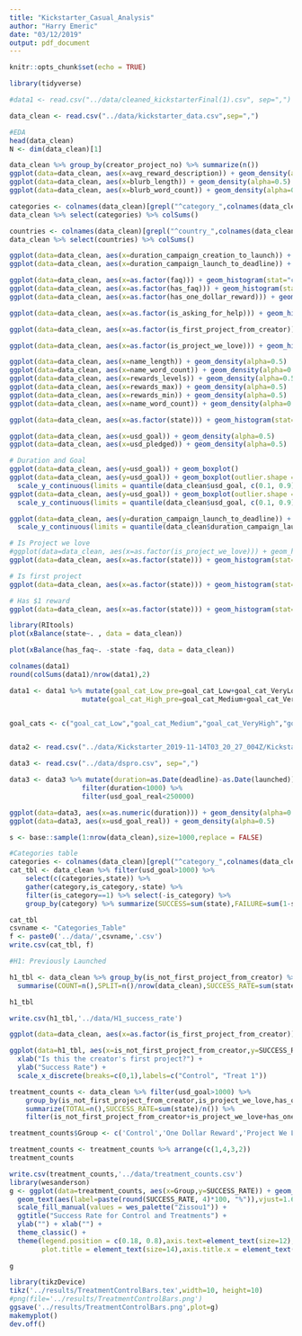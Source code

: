 ```yaml
---
title: "Kickstarter_Casual_Analysis"
author: "Harry Emeric"
date: "03/12/2019"
output: pdf_document
---
```


```r
knitr::opts_chunk$set(echo = TRUE)

library(tidyverse)

```


```r
#data1 <- read.csv("../data/cleaned_kickstarterFinal(1).csv", sep=",")

data_clean <- read.csv("../data/kickstarter_data.csv",sep=",")

#EDA
head(data_clean)
N <- dim(data_clean)[1]

data_clean %>% group_by(creator_project_no) %>% summarize(n())
ggplot(data=data_clean, aes(x=avg_reward_description)) + geom_density(alpha=0.5)
ggplot(data=data_clean, aes(x=blurb_length)) + geom_density(alpha=0.5)
ggplot(data=data_clean, aes(x=blurb_word_count)) + geom_density(alpha=0.5)

categories <- colnames(data_clean)[grepl("^category_",colnames(data_clean))]
data_clean %>% select(categories) %>% colSums()

countries <- colnames(data_clean)[grepl("^country_",colnames(data_clean))]
data_clean %>% select(countries) %>% colSums()

ggplot(data=data_clean, aes(x=duration_campaign_creation_to_launch)) + geom_density(alpha=0.5) #Outliers be here
ggplot(data=data_clean, aes(x=duration_campaign_launch_to_deadline)) + geom_density(alpha=0.5)

ggplot(data=data_clean, aes(x=as.factor(faq))) + geom_histogram(stat="count")  + theme_bw()
ggplot(data=data_clean, aes(x=as.factor(has_faq))) + geom_histogram(stat="count")  + theme_bw()
ggplot(data=data_clean, aes(x=as.factor(has_one_dollar_reward))) + geom_histogram(stat="count")  + theme_bw()

ggplot(data=data_clean, aes(x=as.factor(is_asking_for_help))) + geom_histogram(stat="count")  + theme_bw()

ggplot(data=data_clean, aes(x=as.factor(is_first_project_from_creator))) + geom_histogram(stat="count")  + theme_bw()

ggplot(data=data_clean, aes(x=as.factor(is_project_we_love))) + geom_histogram(stat="count")  + theme_bw()

ggplot(data=data_clean, aes(x=name_length)) + geom_density(alpha=0.5)
ggplot(data=data_clean, aes(x=name_word_count)) + geom_density(alpha=0.5)
ggplot(data=data_clean, aes(x=rewards_levels)) + geom_density(alpha=0.5)
ggplot(data=data_clean, aes(x=rewards_max)) + geom_density(alpha=0.5)
ggplot(data=data_clean, aes(x=rewards_min)) + geom_density(alpha=0.5)
ggplot(data=data_clean, aes(x=name_word_count)) + geom_density(alpha=0.5)

ggplot(data=data_clean, aes(x=as.factor(state))) + geom_histogram(stat="count")  + theme_bw()

ggplot(data=data_clean, aes(x=usd_goal)) + geom_density(alpha=0.5)
ggplot(data=data_clean, aes(x=usd_pledged)) + geom_density(alpha=0.5)

# Duration and Goal
ggplot(data=data_clean, aes(y=usd_goal)) + geom_boxplot()
ggplot(data=data_clean, aes(y=usd_goal)) + geom_boxplot(outlier.shape = NA) +
  scale_y_continuous(limits = quantile(data_clean$usd_goal, c(0.1, 0.9)))
ggplot(data=data_clean, aes(y=usd_goal)) + geom_boxplot(outlier.shape = NA) +
  scale_y_continuous(limits = quantile(data_clean$usd_goal, c(0.1, 0.9))) + facet_grid(.~state)

ggplot(data=data_clean, aes(y=duration_campaign_launch_to_deadline)) + geom_boxplot(outlier.shape = NA) +
  scale_y_continuous(limits = quantile(data_clean$duration_campaign_launch_to_deadline, c(0.1, 0.9))) + facet_grid(.~state)

# Is Project we love
#ggplot(data=data_clean, aes(x=as.factor(is_project_we_love))) + geom_histogram(stat="count")  + theme_bw() + facet_grid(.~state)
ggplot(data=data_clean, aes(x=as.factor(state))) + geom_histogram(stat="count")  + theme_bw() + facet_grid(.~is_project_we_love)

# Is first project
ggplot(data=data_clean, aes(x=as.factor(state))) + geom_histogram(stat="count")  + theme_bw() + facet_grid(.~is_first_project_from_creator)

# Has $1 reward
ggplot(data=data_clean, aes(x=as.factor(state))) + geom_histogram(stat="count")  + theme_bw() + facet_grid(.~has_one_dollar_reward)

```

```r
library(RItools)
plot(xBalance(state~. , data = data_clean))

plot(xBalance(has_faq~. -state -faq, data = data_clean))

```


```r
colnames(data1)
round(colSums(data1)/nrow(data1),2)

data1 <- data1 %>% mutate(goal_cat_Low_pre=goal_cat_Low+goal_cat_VeryLow) %>%
                  mutate(goal_cat_High_pre=goal_cat_Medium+goal_cat_VeryHigh) %>%


goal_cats <- c("goal_cat_Low","goal_cat_Medium","goal_cat_VeryHigh","goal_cat_VeryLow")

```

```r

```


```r
data2 <- read.csv("../data/Kickstarter_2019-11-14T03_20_27_004Z/Kickstarter054.csv", sep=",")
```

```r
data3 <- read.csv("../data/dspro.csv", sep=",")

```

```r
data3 <- data3 %>% mutate(duration=as.Date(deadline)-as.Date(launched)) %>%
                  filter(duration<1000) %>%
                  filter(usd_goal_real<250000)

ggplot(data=data3, aes(x=as.numeric(duration))) + geom_density(alpha=0.5)
ggplot(data=data3, aes(x=usd_goal_real)) + geom_density(alpha=0.5)


```
```r
s <- base::sample(1:nrow(data_clean),size=1000,replace = FALSE)

#Categories table
categories <- colnames(data_clean)[grepl("^category_",colnames(data_clean))]
cat_tbl <- data_clean %>% filter(usd_goal>1000) %>% 
    select(c(categories,state)) %>% 
    gather(category,is_category,-state) %>% 
    filter(is_category==1) %>% select(-is_category) %>%
    group_by(category) %>% summarize(SUCCESS=sum(state),FAILURE=sum(1-state),TOTAL=n())

cat_tbl
csvname <- "Categories_Table"
f <- paste0('../data/',csvname,'.csv')
write.csv(cat_tbl, f)
```

```r
#H1: Previously Launched

h1_tbl <- data_clean %>% group_by(is_not_first_project_from_creator) %>% 
  summarise(COUNT=n(),SPLIT=n()/nrow(data_clean),SUCCESS_RATE=sum(state)/n())

h1_tbl

write.csv(h1_tbl,'../data/H1_success_rate')

ggplot(data=data_clean, aes(x=as.factor(is_first_project_from_creator))) + geom_histogram(stat="count")  + theme_bw() + facet_grid(.~state)

ggplot(data=h1_tbl, aes(x=is_not_first_project_from_creator,y=SUCCESS_RATE)) + geom_bar(colour='black',stat="identity",aes(fill=c("green","red"))) + 
  xlab("Is this the creator's first project?") +
  ylab("Success Rate") + 
  scale_x_discrete(breaks=c(0,1),labels=c("Control", "Treat 1"))

treatment_counts <- data_clean %>% filter(usd_goal>1000) %>%
    group_by(is_not_first_project_from_creator,is_project_we_love,has_one_dollar_reward) %>%
    summarize(TOTAL=n(),SUCCESS_RATE=sum(state)/n()) %>%
    filter(is_not_first_project_from_creator+is_project_we_love+has_one_dollar_reward<=1)

treatment_counts$Group <- c('Control','One Dollar Reward','Project We Love','Previous Experience')

treatment_counts <- treatment_counts %>% arrange(c(1,4,3,2))
treatment_counts

write.csv(treatment_counts,'../data/treatment_counts.csv')
library(wesanderson)
g <- ggplot(data=treatment_counts, aes(x=Group,y=SUCCESS_RATE)) + geom_bar(stat = 'Identity',aes(fill=Group)) +
  geom_text(aes(label=paste(round(SUCCESS_RATE, 4)*100, "%")),vjust=1.6, color="white", size=5) +
  scale_fill_manual(values = wes_palette("Zissou1")) +
  ggtitle("Success Rate for Control and Treatments") +
  ylab("") + xlab("") +
  theme_classic() + 
  theme(legend.position = c(0.18, 0.8),axis.text=element_text(size=12),legend.text=element_text(size=12),
        plot.title = element_text(size=14),axis.title.x = element_text(size=14),axis.title.y = element_text(size=14))
  
g

library(tikzDevice)
tikz('../results/TreatmentControlBars.tex',width=10, height=10)
#png(file='../results/TreatmentControlBars.png')
ggsave('../results/TreatmentControlBars.png',plot=g)
makemyplot()
dev.off()
```

